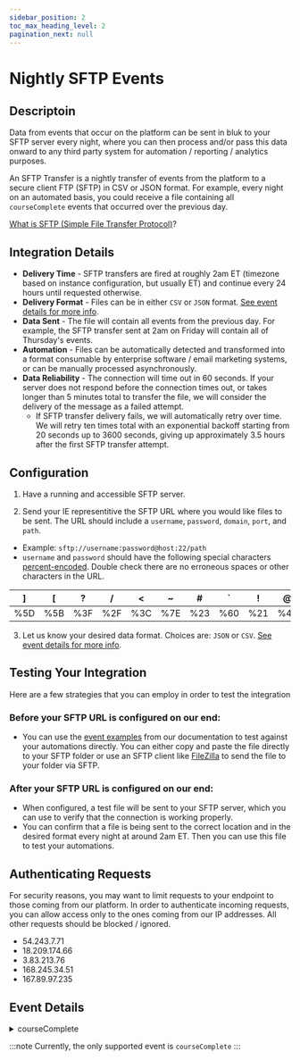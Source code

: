 ```yaml
---
sidebar_position: 2
toc_max_heading_level: 2
pagination_next: null
---
```



# Nightly SFTP Events

## Descriptoin
Data from events that occur on the platform can be sent in bluk to your SFTP server every night, where you can then process and/or pass this data onward to any third party system for automation / reporting / analytics purposes.

An SFTP Transfer is a nightly transfer of events from the platform to a secure client FTP (SFTP) in CSV or JSON format. For example, every night on an automated basis, you could receive a file containing all `courseComplete` events that occurred over the previous day.


[What is SFTP (Simple File Transfer Protocol)](https://en.wikipedia.org/wiki/File_Transfer_Protocol#Simple_File_Transfer_Protocol&sa=D&sntz=1&usg=AOvVaw02ShwqdsfroJo6dvsXe-hy)?

## Integration Details
- **Delivery Time** - SFTP transfers are fired at roughly 2am ET (timezone based on instance configuration, but usually ET) and continue every 24 hours until requested otherwise.
- **Delivery Format** - Files can be in either `CSV` or `JSON` format. [See event details for more info](#event-details).
- **Data Sent** - The file will contain all events from the previous day. For example, the SFTP transfer sent at 2am on Friday will contain all of Thursday's events.
- **Automation** - Files can be automatically detected and transformed into a format consumable by enterprise software / email marketing systems, or can be manually processed asynchronously.
- **Data Reliability** - The connection will time out in 60 seconds. If your server does not respond before the connection times out, or takes longer than 5 minutes total to transfer the file, we will consider the delivery of the message as a failed attempt.
  - If SFTP transfer delivery fails, we will automatically retry over time. We will retry ten times total with an exponential backoff starting from 20 seconds up to 3600 seconds, giving up approximately 3.5 hours after the first SFTP transfer attempt.

## Configuration

1. Have a running and accessible SFTP server.

2.  Send your IE representitive the SFTP URL where you would like files to be sent. The URL should include a `username`, `password`, `domain`, `port`, and `path`.
- Example: `sftp://username:password@host:22/path`
- `username` and `password` should have the following special characters [percent-encoded](https://en.wikipedia.org/wiki/Percent-encoding). Double check there are no erroneous spaces or other characters in the URL.

| ] | [ | ? | / | \< | ~ | # | ` | ! | @ | $ | % | ^ | & | * | \} | + | = | : | " | ; | ' | , | \> | \{ | space |
|--|--|--|--|--|--|--|--|--|--|--|--|--|--|--|--|--|--|--|--|--|--|--|--|--|--|
| %5D | %5B | %3F | %2F | %3C | %7E | %23 | %60 | %21 | %40 | %24 | %25 | %5E | %26 | %2A | %7D | %2B | %3D | %3A | %22 | %3B | %27 | %2C | %3E | %7B | %20 |

3. Let us know your desired data format. Choices are: `JSON` or `CSV`. [See event details for more info](#event-details).

## Testing Your Integration
Here are a few strategies that you can employ in order to test the integration

### Before your SFTP URL is configured on our end:
- You can use the [event examples](#event-details) from our documentation to test against your automations directly. You can either copy and paste the file directly to your SFTP folder or use an SFTP client like [FileZilla](https://filezilla-project.org/) to send the file to your folder via SFTP.

### After your SFTP URL is configured on our end:
- When configured, a test file will be sent to your SFTP server, which you can use to verify that the connection is working properly.
- You can confirm that a file is being sent to the correct location and in the desired format every night at around 2am ET. Then you can use this file to test your automations.

## Authenticating Requests
For security reasons, you may want to limit requests to your endpoint to those coming from our platform. In order to authenticate incoming requests, you can allow access only to the ones coming from our IP addresses. All other requests should be blocked / ignored.
- 54.243.7.71
- 18.209.174.66
- 3.83.213.76
- 168.245.34.51
- 167.89.97.235

## Event Details

<details>
<summary>courseComplete</summary>

### Trigger
When a learner completes a course

### Notable Event Attributes

| Attribute | Description |
| --------- | ----------- |
| `user` | The leaner's email address |
| `notifiableId` | The ID of the course that was completed |
| `userDetail > externalCustomerId` | The learner's ID, the value associated to their account. This value is utilized during SSO to associate the learner coming from the IDP with their account in the SP (IE product). |
| `ref1 - ref3` | Optional data passed from the IDP to the SP (IE product) during SSO can be found in these attributes. |

### Sample Payload
<Tabs>
  <TabItem value="json" label="JSON">

  - **File Name Example:** `courseCompletion-1589259213_2020-05-18T18-00-13-7vcph2i.json`
  - **Format Notes:** Data will be an array of events sent in batch nightly. In other words, the standard JSON event for `courseComplete`, but multiple of them grouped into an JSON array.

  ```json title="courseCompletion-1589259213_2020-05-18T18-00-13-7vcph2i.json"
  [{
    "id": "32ed16df-27cb-5f72-90ff-4eaf39346f86",
    "source": "course_completed",
    "timestamp": "2019-10-17T20:50:53.103Z",
    "type": "status_change",
    // highlight-next-line
    "user": "bobjohnson@school.com", // learner email
    "companyId": "3aabdfb8-3891-5011-ad35-8e2351c5fdaf",
    "event": "courseCompletion",
    // highlight-next-line
    "notifiableId": "7670fdbe-15ed-504b-a680-d404fa4b0eb4", // course id
    "title": "New Student Orientation", // course title
    "userDetail": { // learner details
      "id": "61149b2c-3f37-5032-be63-f5d984de10b6",
      "firstName": "Bob",
      "lastName": "Johnson",
      // highlight-next-line
      "externalCustomerId": "111222333444",
      "sfContactId": null,
      "sfAccountId": null,
      "client": "00f928f4-8718-5043-9164-32398b165c60",
      // highlight-next-line
      "ref1": "111222333444",
      "ref2": "Department",
      "ref3": "..."
    }
  }, {
    ...
  }]
  ```

  </TabItem>
  <TabItem value="csv" label="CSV">
  - **File Name Example:** `courseCompletion-1589259213_2020-05-18T18-00-13-7vcph2i.csv`
  - **Format Notes:** Data will be the past days events sent in batch nightly – one `courseComplete` event per row and a header row at the top.

  ```csv showLineNumbers title="courseCompletion-1589259213_2020-05-18T18-00-13-7vcph2i.csv"
  id,source,timestamp,type,user,companyId,event,notifiableId,title,userDetail.id,userDetail.firstName,userDetail.lastName,userDetail.externalCustomerId,userDetail.sfContactId,userDetail.sfAccountId,userDetail.client,userDetail.ref1,userDetail.ref2,userDetail.ref3
  32ed16df-27cb-5f72-90ff-4eaf39346f86,course_completed,2019-10-17T20:50:53.103Z,status_change,bobjohnson@school.com,3aabdfb8-3891-5011-ad35-8e2351c5fdaf,courseCompletion,7670fdbe-15ed-504b-a680-d404fa4b0eb4,New Student Orientation,61149b2c-3f37-5032-be63-f5d984de10b6,Bob,Johnson,111222333444,null,null,00f928f4-8718-5043-9164-32398b165c60,111222333444,Department
  ...
  ```
  </TabItem>
</Tabs>


</details>

:::note
Currently, the only supported event is `courseComplete`
:::
